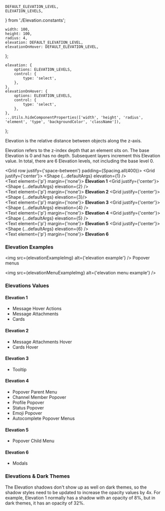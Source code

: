 


    DEFAULT_ELEVATION_LEVEL,
    ELEVATION_LEVELS,
} from './Elevation.constants';

<Meta component={Shape} title="Utilities/Elevation" />

    width: 100,
    height: 100,
    radius: 4,
    elevation: DEFAULT_ELEVATION_LEVEL,
    elevationOnHover: DEFAULT_ELEVATION_LEVEL,
};

    elevation: {
        options: ELEVATION_LEVELS,
        control: {
            type: 'select',
        },
    },
    elevationOnHover: {
        options: ELEVATION_LEVELS,
        control: {
            type: 'select',
        },
    },
    ...Utils.hideComponentProperties(['width', 'height', 'radius', 'element', 'type', 'backgroundColor', 'className']),
};

<Canvas hidden>
    <Story
        name="Default"
        argTypes={argTypes}
        args={defaultArgs}
    >
        {(args) => <Shape {...args} />}
    </Story>
</Canvas>

<Title>Elevation</Title>

<Subtitle>
    Elevation is the relative distance between objects along the z-axis.
</Subtitle>

Elevation refers to the z-index depth that an element sits on. The base Elevation is 0 and has no depth.
Subsequent layers increment this Elevation value. In total, there are 6 Elevation levels, not including the base level 0.

<Grid row justify={'space-between'} padding={Spacing.all(400)}>
    <Grid justify={'center'}>
        <Shape {...defaultArgs} elevation={1} />
        <br />
        <Text element={'p'} margin={'none'}>
            <strong>Elevation 1</strong>
        </Text>
    </Grid>
    <Grid justify={'center'}>
        <Shape {...defaultArgs} elevation={2} />
        <br />
        <Text element={'p'} margin={'none'}>
            <strong>Elevation 2</strong>
        </Text>
    </Grid>
    <Grid justify={'center'}>
        <Shape {...defaultArgs} elevation={3}/>
        <br />
        <Text element={'p'} margin={'none'}>
            <strong>Elevation 3</strong>
        </Text>
    </Grid>
    <Grid justify={'center'}>
        <Shape {...defaultArgs} elevation={4} />
        <br />
        <Text element={'p'} margin={'none'}>
            <strong>Elevation 4</strong>
        </Text>
    </Grid>
    <Grid justify={'center'}>
        <Shape {...defaultArgs} elevation={5} />
        <br />
        <Text element={'p'} margin={'none'}>
            <strong>Elevation 5</strong>
        </Text>
    </Grid>
    <Grid justify={'center'}>
        <Shape {...defaultArgs} elevation={6} />
        <br />
        <Text element={'p'} margin={'none'}>
            <strong>Elevation 6</strong>
        </Text>
    </Grid>
</Grid>

### Elevation Examples

<img src={elevationExampleImg} alt={'elevation example'} />
Popover menus 

<img src={elevationMenuExampleImg} alt={'elevation menu example'} />

### Elevations Values

#### Elevation 1
- Message Hover Actions
- Message Attachments
- Cards

#### Elevation 2
- Message Attachments Hover
- Cards Hover

#### Elevation 3
- Tooltip

#### Elevation 4
- Popover Parent Menu
- Channel Member Popover
- Profile Popover
- Status Popover
- Emoji Popover
- Autocomplete Popover Menus

#### Elevation 5
- Popover Child Menu

#### Elevation 6
- Modals

### Elevations & Dark Themes
The Elevation shadows don't show up as well on dark themes, so the shadow styles need to be updated 
to increase the opacity values by 4x. For example, Elevation 1 normally has a shadow with an opacity of 8%,
but in dark themes, it has an opacity of 32%.
